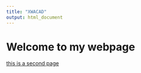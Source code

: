 ```yaml
---
title: "XWACAD"
output: html_document
---
```


# Welcome to my webpage

[this is a second page](xwacad.com/index2.html)